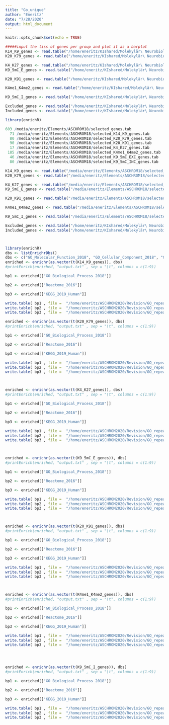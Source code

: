 ```yaml
---
title: "Go_unique"
author: "Eneritz"
date: "7/28/2020"
output: html_document
---
```


```r
knitr::opts_chunk$set(echo = TRUE)
```
```r
#####input the liss of genes per group and plot it as a barplot
K14_K9_genes <- read.table("/home/eneritz/KIshared/Molekylär\ Neurobiologi/Castelo-Branco/Eneritz/ASCHRM/ASCHROM_120119/K14_K9_E_gene_list" , sep="\t" ) 
K20_K79_genes <- read.table("/home/eneritz/KIshared/Molekylär\ Neurobiologi/Castelo-Branco/Eneritz/ASCHRM/ASCHROM_120119/K20_K79_E_gene_list" , sep="\t" ) 

K4_K27_genes <- read.table("/home/eneritz/KIshared/Molekylär\ Neurobiologi/Castelo-Branco/Eneritz/ASCHRM/ASCHROM_120119/K4_K27_E_gene_list" , sep="\t" ) 
K9_5mC_E_genes <- read.table("/home/eneritz/KIshared/Molekylär\ Neurobiologi/Castelo-Branco/Eneritz/ASCHRM/ASCHROM_120119/K9_5mC_E_gene_list" , sep="\t" ) 

K20_K91_genes <- read.table("/home/eneritz/KIshared/Molekylär\ Neurobiologi/Castelo-Branco/Eneritz/ASCHRM/ASCHROM_120119/K20_K91_I_gene_list" , sep="\t" )

K4me1_K4me2_genes <- read.table("/home/eneritz/KIshared/Molekylär\ Neurobiologi/Castelo-Branco/Eneritz/ASCHRM/ASCHROM_120119/K4me1_K4me2_I_gene_list" , sep="\t" ) 

K9_5mC_I_genes <- read.table("/home/eneritz/KIshared/Molekylär\ Neurobiologi/Castelo-Branco/Eneritz/ASCHRM/ASCHROM_120119/K9_5mC_I_gene_list" , sep="\t" ) 

Excluded_genes <- read.table("/home/eneritz/KIshared/Molekylär\ Neurobiologi/Castelo-Branco/Eneritz/ASCHRM/ASCHROM_120119/Unique_Genes.EXCLUDED_exons.notSelected" , sep="\t" ) 
Included_genes <- read.table("/home/eneritz/KIshared/Molekylär\ Neurobiologi/Castelo-Branco/Eneritz/ASCHRM/ASCHROM_120119/Unique_Genes.INCLUDED_exons.notSelected" , sep="\t" ) 

library(enrichR)
```

```r
603 /media/eneritz/Elements/ASCHROM18/selected_genes.tab
  71 /media/eneritz/Elements/ASCHROM18/selected_K14_K9_genes.tab
  80 /media/eneritz/Elements/ASCHROM18/selected_K20_K79_genes.tab
  90 /media/eneritz/Elements/ASCHROM18/selected_K20_K91_genes.tab
  17 /media/eneritz/Elements/ASCHROM18/selected_K4_K27_genes.tab
 185 /media/eneritz/Elements/ASCHROM18/selected_K4me1_K4me2_genes.tab
  46 /media/eneritz/Elements/ASCHROM18/selected_K9_5mC_EXC_genes.tab
  80 /media/eneritz/Elements/ASCHROM18/selected_K9_5mC_INC_genes.tab
```
  
```r
K14_K9_genes <- read.table("/media/eneritz/Elements/ASCHROM18/selected_genes.tab" , sep="\t" )   
K20_K79_genes <- read.table("/media/eneritz/Elements/ASCHROM18/selected_K20_K79_genes.tab" , sep="\t" ) 

K4_K27_genes <- read.table("/media/eneritz/Elements/ASCHROM18/selected_K4_K27_genes.tab" , sep="\t" ) 
K9_5mC_E_genes <- read.table("/media/eneritz/Elements/ASCHROM18/selected_K9_5mC_EXC_genes.tab" , sep="\t" ) 

K20_K91_genes <- read.table("/media/eneritz/Elements/ASCHROM18/selected_K20_K91_genes.tab" , sep="\t" )

K4me1_K4me2_genes <- read.table("/media/eneritz/Elements/ASCHROM18/selected_K4me1_K4me2_genes.tab" , sep="\t" ) 

K9_5mC_I_genes <- read.table("/media/eneritz/Elements/ASCHROM18/selected_K9_5mC_INC_genes.tab" , sep="\t" ) 

Excluded_genes <- read.table("/home/eneritz/KIshared/Molekylär\ Neurobiologi/Castelo-Branco/Eneritz/ASCHRM/ASCHROM_120119/Unique_Genes.EXCLUDED_exons.notSelected" , sep="\t" ) 
Included_genes <- read.table("/home/eneritz/KIshared/Molekylär\ Neurobiologi/Castelo-Branco/Eneritz/ASCHRM/ASCHROM_120119/Unique_Genes.INCLUDED_exons.notSelected" , sep="\t" ) 



library(enrichR)
dbs <- listEnrichrDbs()
dbs <- c("GO_Molecular_Function_2018", "GO_Cellular_Component_2018", "GO_Biological_Process_2018" , "Reactome_2016" ,"KEGG_2019_Human")
enriched <- enrichr(as.vector(t(K14_K9_genes)), dbs)
#printEnrich(enriched, "output.txt" , sep = "\t", columns = c(1:9))

bp1 <- enriched[["GO_Biological_Process_2018"]]

bp2 <- enriched[["Reactome_2016"]]

bp3 <- enriched[["KEGG_2019_Human"]]

write.table( bp1 , file =  "/home/eneritz/ASCHROM2020/Revision/GO_repeat/K14_K9_E_GOBP.txt", sep="\t",row.names = T, col.names = TRUE, quote = FALSE)
write.table( bp2 , file =  "/home/eneritz/ASCHROM2020/Revision/GO_repeat/K14_K9_E_reactome16.txt", sep="\t",row.names = T, col.names = TRUE, quote = FALSE)
write.table( bp3 , file =  "/home/eneritz/ASCHROM2020/Revision/GO_repeat/K14_K9_E_KEGG19.txt", sep="\t",row.names = T, col.names = TRUE, quote = FALSE)

enriched <- enrichr(as.vector(t(K20_K79_genes)), dbs)
#printEnrich(enriched, "output.txt" , sep = "\t", columns = c(1:9))

bp1 <- enriched[["GO_Biological_Process_2018"]]

bp2 <- enriched[["Reactome_2016"]]

bp3 <- enriched[["KEGG_2019_Human"]]

write.table( bp1 , file =  "/home/eneritz/ASCHROM2020/Revision/GO_repeat/K20_K79_E_GOBP.txt", sep="\t",row.names = T, col.names = TRUE, quote = FALSE)
write.table( bp2 , file =  "/home/eneritz/ASCHROM2020/Revision/GO_repeat/K20_K79_E_reactome16.txt", sep="\t",row.names = T, col.names = TRUE, quote = FALSE)
write.table( bp3 , file =  "/home/eneritz/ASCHROM2020/Revision/GO_repeat/K20_K79_E_KEGG19.txt", sep="\t",row.names = T, col.names = TRUE, quote = FALSE)



enriched <- enrichr(as.vector(t(K4_K27_genes)), dbs)
#printEnrich(enriched, "output.txt" , sep = "\t", columns = c(1:9))

bp1 <- enriched[["GO_Biological_Process_2018"]]

bp2 <- enriched[["Reactome_2016"]]

bp3 <- enriched[["KEGG_2019_Human"]]

write.table( bp1 , file =  "/home/eneritz/ASCHROM2020/Revision/GO_repeat/K4_K27_E_GOBP.txt", sep="\t",row.names = T, col.names = TRUE, quote = FALSE)
write.table( bp2 , file =  "/home/eneritz/ASCHROM2020/Revision/GO_repeat/K4_K27_E_reactome16.txt", sep="\t",row.names = T, col.names = TRUE, quote = FALSE)
write.table( bp3 , file =  "/home/eneritz/ASCHROM2020/Revision/GO_repeat/K4_K27_E_KEGG19.txt", sep="\t",row.names = T, col.names = TRUE, quote = FALSE)



enriched <- enrichr(as.vector(t(K9_5mC_E_genes)), dbs)
#printEnrich(enriched, "output.txt" , sep = "\t", columns = c(1:9))

bp1 <- enriched[["GO_Biological_Process_2018"]]

bp2 <- enriched[["Reactome_2016"]]

bp3 <- enriched[["KEGG_2019_Human"]]

write.table( bp1 , file =  "/home/eneritz/ASCHROM2020/Revision/GO_repeat/K9_5mC_E_GOBP.txt", sep="\t",row.names = T, col.names = TRUE, quote = FALSE)
write.table( bp2 , file =  "/home/eneritz/ASCHROM2020/Revision/GO_repeat/K9_5mC_E_reactome16.txt", sep="\t",row.names = T, col.names = TRUE, quote = FALSE)
write.table( bp3 , file =  "/home/eneritz/ASCHROM2020/Revision/GO_repeat/K9_5mC_E_KEGG19.txt", sep="\t",row.names = T, col.names = TRUE, quote = FALSE)



enriched <- enrichr(as.vector(t(K20_K91_genes)), dbs)
#printEnrich(enriched, "output.txt" , sep = "\t", columns = c(1:9))

bp1 <- enriched[["GO_Biological_Process_2018"]]

bp2 <- enriched[["Reactome_2016"]]

bp3 <- enriched[["KEGG_2019_Human"]]

write.table( bp1 , file =  "/home/eneritz/ASCHROM2020/Revision/GO_repeat/K20_K91_GOBP.txt", sep="\t",row.names = T, col.names = TRUE, quote = FALSE)
write.table( bp2 , file =  "/home/eneritz/ASCHROM2020/Revision/GO_repeat/K20_K91_reactome16.txt", sep="\t",row.names = T, col.names = TRUE, quote = FALSE)
write.table( bp3 , file =  "/home/eneritz/ASCHROM2020/Revision/GO_repeat/K20_K91_KEGG19.txt", sep="\t",row.names = T, col.names = TRUE, quote = FALSE)



enriched <- enrichr(as.vector(t(K4me1_K4me2_genes)), dbs)
#printEnrich(enriched, "output.txt" , sep = "\t", columns = c(1:9))

bp1 <- enriched[["GO_Biological_Process_2018"]]

bp2 <- enriched[["Reactome_2016"]]

bp3 <- enriched[["KEGG_2019_Human"]]

write.table( bp1 , file =  "/home/eneritz/ASCHROM2020/Revision/GO_repeat/K4me1_K4me2_GOBP.txt", sep="\t",row.names = T, col.names = TRUE, quote = FALSE)
write.table( bp2 , file =  "/home/eneritz/ASCHROM2020/Revision/GO_repeat/K4me1_K4me2_reactome16.txt", sep="\t",row.names = T, col.names = TRUE, quote = FALSE)
write.table( bp3 , file =  "/home/eneritz/ASCHROM2020/Revision/GO_repeat/K4me1_K4me2_KEGG19.txt", sep="\t",row.names = T, col.names = TRUE, quote = FALSE)




enriched <- enrichr(as.vector(t(K9_5mC_I_genes)), dbs)
#printEnrich(enriched, "output.txt" , sep = "\t", columns = c(1:9))

bp1 <- enriched[["GO_Biological_Process_2018"]]

bp2 <- enriched[["Reactome_2016"]]

bp3 <- enriched[["KEGG_2019_Human"]]

write.table( bp1 , file =  "/home/eneritz/ASCHROM2020/Revision/GO_repeat/K9_5mC_I_GOBP.txt", sep="\t",row.names = T, col.names = TRUE, quote = FALSE)
write.table( bp2 , file =  "/home/eneritz/ASCHROM2020/Revision/GO_repeat/K9_5mC_I_reactome16.txt", sep="\t",row.names = T, col.names = TRUE, quote = FALSE)
write.table( bp3 , file =  "/home/eneritz/ASCHROM2020/Revision/GO_repeat/K9_5mC_I_KEGG19.txt", sep="\t",row.names = T, col.names = TRUE, quote = FALSE)





```